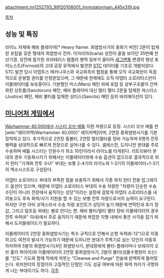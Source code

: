 '''{{{+1 Immolator}}}'''

attachment:/m1252793_99120108001_Immolatormain_445x319.jpg

[[목차]]

== 성능 및 특징 ==
라이노 차체에 헤비 플레이머[* Heavy flamer. 화염방사기의 중화기 버전] 2문이 탑재된 포탑을 갖춘 형태의 화염방사 전차. 이카리아(Icaria) 성전이 끝을 보이던 35번째 천년기경, 성전에 참가한 프라테리스 템플라 병력 일부가 울티마 [[세그멘툼]] 변경의 행성 포어노스트(Fornost)의 고대 공장 유적에서 발견한 [[STC]] 데이터를 기초로 개발되었다. STC 발견 당시 아뎁투스 메카니쿠스와 국교회측의 협정을 통해 오직 국교회만이 독점적으로 운용할 권리를 인정받았으며, 그 때문에 현재에도 오직 아뎁타 소로리타스만이 이몰레이터를 보유중이다. 기본형인 마스(Mars) 패턴 외에 포탑 등 상부구조물이 간략화된 상토룸(Sanctorum) 패턴, 헤비 플레이머 대신 멀티 멜타 2문을 탑재한 져스티스(Justice) 패턴, 헤비 볼터를 탑재한 상티스(Sanctis) 패턴 등의 바리에이션이 있다.

== [[미니어처 게임]]에서 ==
[[Warhammer 40,000]]에서 [[시스터 오브 배틀]] 지원 차량으로 등장. 시스터 오브 배틀 판 [wiki:"레이저백(Warhammer 40,000)" 레이저백]이며, 2연장 중화염방사기를 기본 장착하고 있다. 추가적으로 2연장 중볼터, 2연장 멀티멜타를 장비 가능하며 6명의 전투 병력을 상대적으로 빠르게 전장으로 실어나를 수 있다. 셀레스천, 도미니언 분대를 주로 수송하며 배틀 시스터는 인원수가 최소 10인이라서 라이노를 타게된다. 리트리뷰터 분대의 경우 기동화시키기 위해서는 이몰레이터밖에 수송 옵션이 없으므로 결과적으로 위치 헌터 "기계화 전투 수녀" 부대는 보통 2-4기의 라이노와 1-3기의 이몰레이터+1-3기의 엑소시스트로 구성된다. 

아뎁타 소로리타스 부대의 부족한 점을 보충하기 위해서 각종 위치 헌터 전용 업그레이드 옵션이 있으며, 때문에 아뎁타 소로리타스 부대의 수송 차량은 "차량이 단순한 수송 수단이 아니라 전장에서 움직이는 성당"이라는 설정에 걸맞게 아뎁타 소로리타스를 내려놓고도 후속 화력/사기 지원을 할 수 있는 보병 전투 차량으로서의 능력이 요구된다. 하지만 구판 아미 코덱스라서 수송 차량 포인트가 상당히 높기 때문에 연막탄과 추가 장갑, 그리고 탐조등 외에는 별로 안다는 편. 헤비 볼터/멀티 멜타 장비 이몰레이터의 경우 전투 속력(6" 이내)에서 주로 움직이기 때문에 복잡한 지형 내에서 좋은 사각을 잡기 위해서 도저블레이드가 필요하다.

이몰레이터의 2연장 중화염방사기는 특수 규칙으로 인해서 순항 속력(6-12")으로 이동하고도 여전히 발사가 가능하기 때문에 도미니언 분대가 주특기로 삼는 12인치 이동후 하차하여 5발의 화염방사기(4인 화염방사기, 분대장에게 볼터-플레이머나 브레지어 오브 홀리 파이어)와 이몰레이터의 2연장 중화염방사기, 2발의 볼터(성물수행원이 쏘는)를 "인도" 기도와 함께 적에게 퍼붓는 "Cleanse and Purge" 전술에 완벽하게 들어맞는다. 위치헌터의 장점이자 고질적인 단점인 기도 성공 여부에 따른 화력 차이가 극명하게 나는 부대이기도 하다.
[[각주]]
